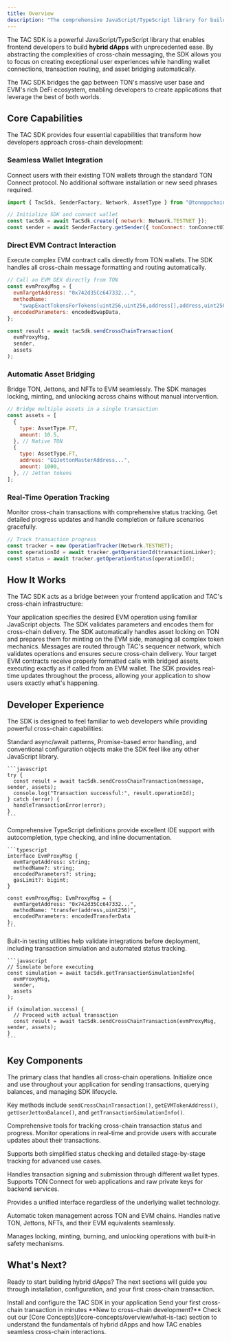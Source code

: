 ```yaml
---
title: Overview
description: "The comprehensive JavaScript/TypeScript library for building hybrid dApps that seamlessly connect TON and EVM ecosystems"
---
```


The TAC SDK is a powerful JavaScript/TypeScript library that enables frontend developers to build **hybrid dApps** with unprecedented ease. By abstracting the complexities of cross-chain messaging, the SDK allows you to focus on creating exceptional user experiences while handling wallet connections, transaction routing, and asset bridging automatically.

<Note>
  The TAC SDK bridges the gap between TON's massive user base and EVM's rich
  DeFi ecosystem, enabling developers to create applications that leverage the
  best of both worlds.
</Note>

## Core Capabilities

The TAC SDK provides four essential capabilities that transform how developers approach cross-chain development:

### Seamless Wallet Integration

Connect users with their existing TON wallets through the standard TON Connect protocol. No additional software installation or new seed phrases required.

```javascript
import { TacSdk, SenderFactory, Network, AssetType } from "@tonappchain/sdk";

// Initialize SDK and connect wallet
const tacSdk = await TacSdk.create({ network: Network.TESTNET });
const sender = await SenderFactory.getSender({ tonConnect: tonConnectUI });
```

### Direct EVM Contract Interaction

Execute complex EVM contract calls directly from TON wallets. The SDK handles all cross-chain message formatting and routing automatically.

```javascript
// Call an EVM DEX directly from TON
const evmProxyMsg = {
  evmTargetAddress: "0x742d35Cc647332...",
  methodName:
    "swapExactTokensForTokens(uint256,uint256,address[],address,uint256)",
  encodedParameters: encodedSwapData,
};

const result = await tacSdk.sendCrossChainTransaction(
  evmProxyMsg,
  sender,
  assets
);
```

### Automatic Asset Bridging

Bridge TON, Jettons, and NFTs to EVM seamlessly. The SDK manages locking, minting, and unlocking across chains without manual intervention.

```javascript
// Bridge multiple assets in a single transaction
const assets = [
  {
    type: AssetType.FT,
    amount: 10.5,
  }, // Native TON
  {
    type: AssetType.FT,
    address: "EQJettonMasterAddress...",
    amount: 1000,
  }, // Jetton tokens
];
```

### Real-Time Operation Tracking

Monitor cross-chain transactions with comprehensive status tracking. Get detailed progress updates and handle completion or failure scenarios gracefully.

```javascript
// Track transaction progress
const tracker = new OperationTracker(Network.TESTNET);
const operationId = await tracker.getOperationId(transactionLinker);
const status = await tracker.getOperationStatus(operationId);
```

## How It Works

The TAC SDK acts as a bridge between your frontend application and TAC's cross-chain infrastructure:

<Steps>
  <Step title="Message Preparation" icon="settings">
    Your application specifies the desired EVM operation using familiar
    JavaScript objects. The SDK validates parameters and encodes them for
    cross-chain delivery.
  </Step>

<Step title="Asset Management" icon="coins">
  The SDK automatically handles asset locking on TON and prepares them for
  minting on the EVM side, managing all complex token mechanics.
</Step>

<Step title="Cross-Chain Routing" icon="arrow-left-right">
  Messages are routed through TAC's sequencer network, which validates
  operations and ensures secure cross-chain delivery.
</Step>

<Step title="EVM Execution" icon="play">
  Your target EVM contracts receive properly formatted calls with bridged
  assets, executing exactly as if called from an EVM wallet.
</Step>

  <Step title="Status Updates" icon="chart-line">
    The SDK provides real-time updates throughout the process, allowing your
    application to show users exactly what's happening.
  </Step>
</Steps>

## Developer Experience

The SDK is designed to feel familiar to web developers while providing powerful cross-chain capabilities:

<Tabs>
  <Tab title="Familiar Patterns">
    Standard async/await patterns, Promise-based error handling, and conventional configuration objects make the SDK feel like any other JavaScript library.
    
    ```javascript
    try {
      const result = await tacSdk.sendCrossChainTransaction(message, sender, assets);
      console.log("Transaction successful:", result.operationId);
    } catch (error) {
      handleTransactionError(error);
    }
    ```
  </Tab>
  
  <Tab title="TypeScript First">
    Comprehensive TypeScript definitions provide excellent IDE support with autocompletion, type checking, and inline documentation.
    
    ```typescript
    interface EvmProxyMsg {
      evmTargetAddress: string;
      methodName?: string;
      encodedParameters?: string;
      gasLimit?: bigint;
    }
    
    const evmProxyMsg: EvmProxyMsg = {
      evmTargetAddress: "0x742d35Cc647332...",
      methodName: "transfer(address,uint256)",
      encodedParameters: encodedTransferData
    };
    ```
  </Tab>
  
  <Tab title="Testing & Simulation">
    Built-in testing utilities help validate integrations before deployment, including transaction simulation and automated status tracking.
    
    ```javascript
    // Simulate before executing
    const simulation = await tacSdk.getTransactionSimulationInfo(
      evmProxyMsg,
      sender,
      assets
    );
    
    if (simulation.success) {
      // Proceed with actual transaction
      const result = await tacSdk.sendCrossChainTransaction(evmProxyMsg, sender, assets);
    }
    ```
  </Tab>
</Tabs>

## Key Components

<Accordion title="TacSdk - Main Interface" icon="code">
The primary class that handles all cross-chain operations. Initialize once and use throughout your application for sending transactions, querying balances, and managing SDK lifecycle.

Key methods include `sendCrossChainTransaction()`, `getEVMTokenAddress()`, `getUserJettonBalance()`, and `getTransactionSimulationInfo()`.

</Accordion>

<Accordion title="OperationTracker - Status Monitoring" icon="chart-line">
Comprehensive tools for tracking cross-chain transaction status and progress. Monitor operations in real-time and provide users with accurate updates about their transactions.

Supports both simplified status checking and detailed stage-by-stage tracking for advanced use cases.

</Accordion>

<Accordion title="SenderFactory - Wallet Management" icon="wallet">
Handles transaction signing and submission through different wallet types. Supports TON Connect for web applications and raw private keys for backend services.

Provides a unified interface regardless of the underlying wallet technology.

</Accordion>

<Accordion title="Asset Bridging System" icon="arrow-left-right">
Automatic token management across TON and EVM chains. Handles native TON, Jettons, NFTs, and their EVM equivalents seamlessly.

Manages locking, minting, burning, and unlocking operations with built-in safety mechanisms.

</Accordion>

## What's Next?

Ready to start building hybrid dApps? The next sections will guide you through installation, configuration, and your first cross-chain transaction.

<CardGroup cols={2}>
  <Card
    title="Installation Guide"
    icon="download"
    href="/build/sdk/installation"
  >
    Install and configure the TAC SDK in your application
  </Card>
  <Card title="Quick Start" icon="rocket" href="/build/quickstart">
    Send your first cross-chain transaction in minutes
  </Card>
</CardGroup>

<Note>
  **New to cross-chain development?** Check out our [Core
  Concepts](/core-concepts/overview/what-is-tac) section to understand the
  fundamentals of hybrid dApps and how TAC enables seamless cross-chain
  interactions.
</Note>
